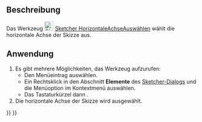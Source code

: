 <languages/>

{{Docnav/de
|[[Sketcher_SelectOrigin/de|UrsprungAuswählen]]
|[[Sketcher_SelectVerticalAxis/de|VertikaleAchseAuswählen]]
|[[Sketcher_Workbench/de|Sketcher]]
|IconL=Sketcher_SelectOrigin.svg
|IconR=Sketcher_SelectVerticalAxis.svg
|IconC=Workbench_Sketcher.svg
}}

{{GuiCommand/de
|Name=Sketcher SelectHorizontalAxis
|Name/de=Sketcher HorizontaleAchseAuswählen
|MenuLocation=Skizze → Skizzenwerkzeuge → Horizontale Achse auswählen
|Workbenches=[[Sketcher_Workbench/de|Sketcher]]
|Shortcut={{KEY|Z}} {{KEY|H}}
|Version=0.15
}}

<span id="Description"></span>
==Beschreibung==

Das Werkzeug [[Image:Sketcher_SelectHorizontalAxis.svg|24px]] [[Sketcher_SelectHorizontalAxis/de|Sketcher HorizontaleAchseAuswählen]] wählt die horizontale Achse der Skizze aus.

<span id="Usage"></span>
==Anwendung==

# Es gibt mehrere Möglichkeiten, das Werkzeug aufzurufen:
#* Den Menüeintrag {{MenuCommand|Skizze → Sketcher-Werkzeuge → [[File:Sketcher_SelectHorizontalAxis.svg|16px]] Horizontale Achse auswählen}} auswählen.
#* Ein Rechtsklick in den Abschnitt '''Elemente''' des [[Sketcher_Dialog/de|Sketcher-Dialogs]] und die Menüoption {{MenuCommand|[[Image:Sketcher_SelectHorizontalAxis.svg|16px]] Horizontale Achse auswählen}} im Kontextmenü auswählen.
#* Das Tastaturkürzel {{KEY|Z}} dann {{KEY|H}}.
# Die horizontale Achse der Skizze wird ausgewählt.


{{Docnav/de
|[[Sketcher_SelectOrigin/de|UrsprungAuswählen]]
|[[Sketcher_SelectVerticalAxis/de|VertikaleAchseAuswählen]]
|[[Sketcher_Workbench/de|Sketcher]]
|IconL=Sketcher_SelectOrigin.svg
|IconR=Sketcher_SelectVerticalAxis.svg
|IconC=Workbench_Sketcher.svg
}}

{{Sketcher_Tools_navi{{#translation:}}}}
{{Userdocnavi{{#translation:}}}}